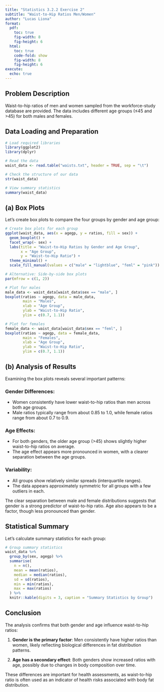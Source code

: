 ```yaml
---
title: "Statistics 3.2.2 Exercise 2"
subtitle: "Waist-to-Hip Ratios Men/Women"
author: "Lucas Liona"
format:
  pdf:
    toc: true
    fig-width: 8
    fig-height: 6
  html:
    toc: true
    code-fold: show
    fig-width: 8
    fig-height: 6
execute:
  echo: true
---
```


## Problem Description

Waist-to-hip ratios of men and women sampled from the workforce-study database are provided. The data includes different age groups (≤45 and >45) for both males and females.

## Data Loading and Preparation

```r
# Load required libraries
library(ggplot2)
library(dplyr)

# Read the data
waist_data <- read.table("waists.txt", header = TRUE, sep = "\t")

# Check the structure of our data
str(waist_data)

# View summary statistics
summary(waist_data)
```

## (a) Box Plots

Let's create box plots to compare the four groups by gender and age group:

```r
# Create box plots for each group
ggplot(waist_data, aes(x = agegp, y = ratios, fill = sex)) +
  geom_boxplot() +
  facet_wrap(~ sex) +
  labs(title = "Waist-to-Hip Ratios by Gender and Age Group",
       x = "Age Group",
       y = "Waist-to-Hip Ratio") +
  theme_minimal() +
  scale_fill_manual(values = c("male" = "lightblue", "feml" = "pink"))
```

```r
# Alternative: Side-by-side box plots
par(mfrow = c(1, 2))

# Plot for males
male_data <- waist_data[waist_data$sex == "male", ]
boxplot(ratios ~ agegp, data = male_data, 
        main = "Males", 
        xlab = "Age Group", 
        ylab = "Waist-to-Hip Ratio",
        ylim = c(0.7, 1.1))

# Plot for females
female_data <- waist_data[waist_data$sex == "feml", ]
boxplot(ratios ~ agegp, data = female_data, 
        main = "Females", 
        xlab = "Age Group", 
        ylab = "Waist-to-Hip Ratio",
        ylim = c(0.7, 1.1))
```

## (b) Analysis of Results

Examining the box plots reveals several important patterns:

### Gender Differences:
- Women consistently have lower waist-to-hip ratios than men across both age groups.
- Male ratios typically range from about 0.85 to 1.0, while female ratios range from about 0.7 to 0.9.

### Age Effects:
- For both genders, the older age group (>45) shows slightly higher waist-to-hip ratios on average.
- The age effect appears more pronounced in women, with a clearer separation between the age groups.

### Variability:
- All groups show relatively similar spreads (interquartile ranges).
- The data appears approximately symmetric for all groups with a few outliers in each.

The clear separation between male and female distributions suggests that gender is a strong predictor of waist-to-hip ratio. Age also appears to be a factor, though less pronounced than gender.

## Statistical Summary

Let's calculate summary statistics for each group:

```r
# Group summary statistics
waist_data %>%
  group_by(sex, agegp) %>%
  summarise(
    n = n(),
    mean = mean(ratios),
    median = median(ratios),
    sd = sd(ratios),
    min = min(ratios),
    max = max(ratios)
  ) %>%
  knitr::kable(digits = 3, caption = "Summary Statistics by Group")
```

## Conclusion

The analysis confirms that both gender and age influence waist-to-hip ratios:

1. **Gender is the primary factor**: Men consistently have higher ratios than women, likely reflecting biological differences in fat distribution patterns.

2. **Age has a secondary effect**: Both genders show increased ratios with age, possibly due to changes in body composition over time.

These differences are important for health assessments, as waist-to-hip ratio is often used as an indicator of health risks associated with body fat distribution.